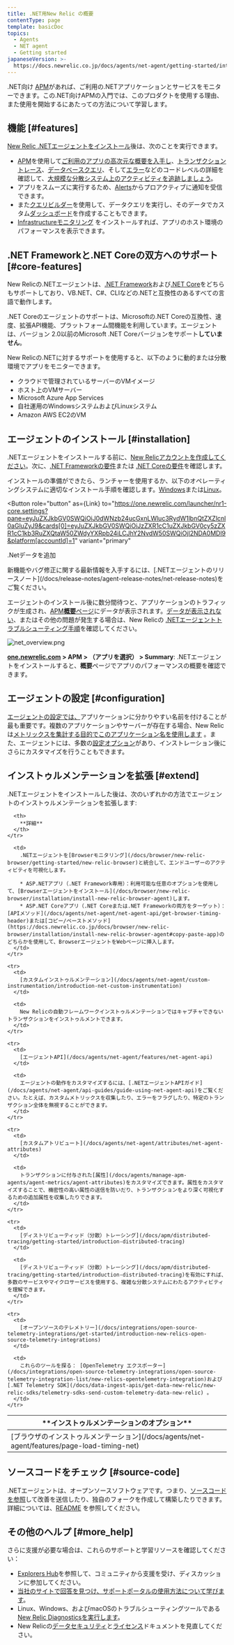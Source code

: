 ```yaml
---
title: .NET用New Relic の概要
contentType: page
template: basicDoc
topics:
  - Agents
  - NET agent
  - Getting started
japaneseVersion: >-
  https://docs.newrelic.co.jp/docs/agents/net-agent/getting-started/introduction-new-relic-net
---
```



.NET向け [APM](/docs/apm)があれば、ご利用の.NETアプリケーションとサービスをモニターできます。この.NET向けAPMの入門では、このプロダクトを使用する理由、また使用を開始するにあたっての方法について学習します。

## 機能 [#features]

[New Relic .NETエージェントをインストール](/docs/agents/net-agent/installation/install-enable-new-relic-net-agent)後は、次のことを実行できます。

* [APM](/docs/apm/new-relic-apm/getting-started/welcome-new-relic-apm)を使用して[ご利用のアプリの高次元な概要を入手し](/docs/apm/applications-menu/monitoring/apm-overview-page)、[トランザクショントレース](/docs/apm/transactions/transaction-traces/transaction-traces)、[データベースクエリ](/docs/apm/transactions/transaction-traces/sql-statements)、そして[エラー](/docs/apm/applications-menu/events/view-apm-error-analytics)などのコードレベルの詳細を確認して、[大規模な分散システム上のアクティビティを追跡しましょう](/docs/apm/distributed-tracing/getting-started/introduction-distributed-tracing)。
* アプリをスムーズに実行するため、[Alerts](/docs/alerts/alert-policies/understanding-alert-policies/alerting-new-relic)からプロアクティブに通知を受信できます。
* また[クエリビルダー](/docs/query-your-data/explore-query-data/query-builder/use-advanced-nrql-mode-specify-data)を使用して、データクエリを実行し、そのデータでカスタム[ダッシュボード](/docs/query-your-data/explore-query-data/dashboards/introduction-new-relic-one-dashboards)を作成することもできます。
* [Infrastructureモニタリング](/docs/infrastructure/new-relic-infrastructure/installation/install-infrastructure-windows-server) をインストールすれば、アプリのホスト環境のパフォーマンスを表示できます。

## .NET Frameworkと.NET Coreの双方へのサポート [#core-features]

New Relicの.NETエージェントは、[.NET Framework](https://docs.newrelic.co.jp/docs/agents/net-agent/getting-started/compatibility-requirements-net-framework-agent)および[.NET Core](https://docs.newrelic.co.jp/docs/agents/net-agent/getting-started/net-agent-compatibility-requirements-net-core)をどちらもサポートしており、VB.NET、C#、CLIなどの.NETと互換性のあるすべての言語で動作します。

.NET Coreのエージェントのサポートは、Microsoftの.NET Coreの互換性、速度、拡張API機能、プラットフォーム間機能を利用しています。エージェントは、バージョン 2.0以前のMicrosoft .NET Coreバージョンをサポート**していません**。

New Relicの.NETに対するサポートを使用すると、以下のように動的または分散環境でアプリをモニターできます。

* クラウドで管理されているサーバーのVMイメージ
* ホスト上のVMサーバー
* Microsoft Azure App Services
* 自社運用のWindowsシステムおよびLinuxシステム
* Amazon AWS EC2のVM

## エージェントのインストール [#installation]

.NETエージェントをインストールする前に、[New Relicアカウントを作成してください](/docs/accounts-partnerships/accounts/account-setup/creating-your-new-relic-account)。次に、[.NET Frameworkの要件](/docs/agents/net-agent/getting-started/compatibility-requirements-net-framework-agent)または [.NET Coreの要件](/docs/agents/net-agent/getting-started/compatibility-requirements-net-core-20-agent)を確認します。

インストールの準備ができたら、ランチャーを使用するか、以下のオペレーティングシステムに適切なインストール手順を確認します。[Windows](/docs/agents/net-agent/installation/install-net-agent-windows)または[Linux](/docs/agents/net-agent/installation/install-net-agent-linux)。

<Button
  role="button"
  as={Link}
  to="https://one.newrelic.com/launcher/nr1-core.settings?pane=eyJuZXJkbGV0SWQiOiJ0dWNzb24ucGxnLWluc3RydW1lbnQtZXZlcnl0aGluZyJ9&cards[0]=eyJuZXJkbGV0SWQiOiJzZXR1cC1uZXJkbGV0cy5zZXR1cC1kb3RuZXQtaW50ZWdyYXRpb24iLCJhY2NvdW50SWQiOjI2NDA0MDl9&platform[accountId]=1"
  variant="primary"
>
  .Netデータを追加
</Button>

<Callout variant="tip">
  新機能やバグ修正に関する最新情報を入手するには、[.NETエージェントのリリースノート](/docs/release-notes/agent-release-notes/net-release-notes)をご覧ください。
</Callout>

エージェントのインストール後に数分間待つと、アプリケーションのトラフィックが生成され、[APM**概要**ページ](/docs/apm/applications-menu/monitoring/apm-overview-page)にデータが表示されます。[データが表示されない](/docs/agents/net-agent/troubleshooting/no-data-appears-net)、またはその他の問題が発生する場合は、New Relicの [.NETエージェントトラブルシューティング手順](/docs/agents/net-agent/troubleshooting)を確認してください。

![net_overview.png](./images/net_overview.png "net_overview.png")

**[one.newrelic.com](https://one.newrelic.com) > APM > （アプリを選択） > Summary**: .NETエージェントをインストールすると、**概要**ページでアプリのパフォーマンスの概要を確認できます。

## エージェントの設定 [#configuration]

[エージェントの設定では、](/docs/agents/net-agent/installation-configuration/name-your-net-application)アプリケーションに分かりやすい名前を付けることが最も重要です。複数のアプリケーションやサーバーが存在する場合、New Relicは[メトリックスを集計する目的でこのアプリケーション名を使用します](/docs/agents/manage-apm-agents/app-naming/name-your-application#app-name) 。また、エージェントには、多数の[設定オプション](/docs/agents/net-agent/installation-configuration/net-agent-configuration)があり、インストレーション後にさらにカスタマイズを行うこともできます。

## インストゥルメンテーションを拡張 [#extend]

.NETエージェントをインストールした後は、次のいずれかの方法でエージェントのインストゥルメンテーションを拡張します:

<Table>
  <thead>
    <tr>
      <th style={{ width: "200px" }}>
        **インストゥルメンテーションのオプション**
      </th>

      <th>
        **詳細**
      </th>
    </tr>
  </thead>

  <tbody>
    <tr>
      <td>
        [ブラウザのインストゥルメンテーション](/docs/agents/net-agent/features/page-load-timing-net)
      </td>

      <td>
        .NETエージェントを[Browserモニタリング](/docs/browser/new-relic-browser/getting-started/new-relic-browser)と統合して、エンドユーザーのアクティビティを可視化します。

        * ASP.NETアプリ（.NET Framework専用）：利用可能な任意のオプションを使用して、[Browserエージェントをインストール](/docs/browser/new-relic-browser/installation/install-new-relic-browser-agent)します。
        * ASP.NET Coreアプリ（.NET Coreまたは.NET Frameworkの両方をターゲット）：[APIメソッド](/docs/agents/net-agent/net-agent-api/get-browser-timing-header)または[コピー/ペーストメソッド](https://docs.newrelic.co.jp/docs/browser/new-relic-browser/installation/install-new-relic-browser-agent#copy-paste-app)のどちらかを使用して、BrowserエージェントをWebページに挿入します。
      </td>
    </tr>

    <tr>
      <td>
        [カスタムインストゥルメンテーション](/docs/agents/net-agent/custom-instrumentation/introduction-net-custom-instrumentation)
      </td>

      <td>
        New Relicの自動フレームワークインストゥルメンテーションではキャプチャできないトランザクションをインストゥルメントできます。
      </td>
    </tr>

    <tr>
      <td>
        [エージェントAPI](/docs/agents/net-agent/features/net-agent-api)
      </td>

      <td>
        エージェントの動作をカスタマイズするには、[.NETエージェントAPIガイド](/docs/agents/net-agent/api-guides/guide-using-net-agent-api)をご覧ください。たとえば、カスタムメトリックスを収集したり、エラーをフラグしたり、特定のトランザクション全体を無視することができます。
      </td>
    </tr>

    <tr>
      <td>
        [カスタムアトリビュート](/docs/agents/net-agent/attributes/net-agent-attributes)
      </td>

      <td>
        トランザクションに付与された[属性](/docs/agents/manage-apm-agents/agent-metrics/agent-attributes)をカスタマイズできます。属性をカスタマイズすることで、機密性の高い属性の送信を防いだり、トランザクションをより深く可視化するための追加属性を収集したりできます。
      </td>
    </tr>

    <tr>
      <td>
        [ディストリビューティッド（分散）トレーシング](/docs/apm/distributed-tracing/getting-started/introduction-distributed-tracing)
      </td>

      <td>
        [ディストリビューティッド（分散）トレーシング](/docs/apm/distributed-tracing/getting-started/introduction-distributed-tracing)を有効にすれば、多数のサービスやマイクロサービスを使用する、複雑な分散システムにわたるアクティビティを理解できます。
      </td>
    </tr>

    <tr>
      <td>
        [オープンソースのテレメトリー](/docs/integrations/open-source-telemetry-integrations/get-started/introduction-new-relics-open-source-telemetry-integrations)
      </td>

      <td>
        これらのツールを探る： [OpenTelemetry エクスポーター](/docs/integrations/open-source-telemetry-integrations/open-source-telemetry-integration-list/new-relics-opentelemetry-integration)および [.NET Telemetry SDK](/docs/data-ingest-apis/get-data-new-relic/new-relic-sdks/telemetry-sdks-send-custom-telemetry-data-new-relic) 。
      </td>
    </tr>
  </tbody>
</Table>

## ソースコードをチェック [#source-code]

.NETエージェントは、オープンソースソフトウェアです。つまり、[ソースコードを参照](https://github.com/newrelic/newrelic-dotnet-agent)して改善を送信したり、独自のフォークを作成して構築したりできます。詳細については、[README](https://github.com/newrelic/newrelic-dotnet-agent/blob/main/README.md) を参照してください。

## その他のヘルプ [#more_help]

さらに支援が必要な場合は、これらのサポートと学習リソースを確認してください：

* [Explorers Hub](https://discuss.newrelic.com/)を参照して、コミュニティから支援を受け、ディスカッションに参加してください。
* [当社のサイトで回答を見つけ、サポートポータルの使用方法について学びます](/docs/using-new-relic/welcome-new-relic/get-started/find-help-use-support-portal)。
* Linux、Windows、およびmacOSのトラブルシューティングツールである[New Relic Diagnosticsを実行します](/docs/using-new-relic/cross-product-functions/troubleshooting/new-relic-diagnostics)。
* New Relicの[データセキュリティ](/docs/security)と[ライセンス](/docs/licenses)ドキュメントを見直してください。
